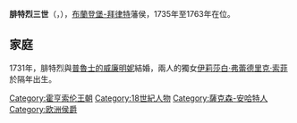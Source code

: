 {{Multiple issues|
{{Expand language|1=en|time=2021-01-13T10:53:38+00:00}}
{{Unreferenced|time=2021-01-13T10:53:38+00:00}}
}}
{{Infobox noble
| name        = 腓特烈三世
| image       = Friedrich von Brandenburg-Bayreuth.jpg
| succession  = 布蘭登堡-拜律特藩侯
| reign       = 1735年 — 1763年
| predecessor = [[格奧爾格·腓特烈·卡爾|格奧爾格·腓特烈·卡爾]]
| successor   = [[腓特烈·克里斯蒂安_(布蘭登堡-拜律特)|腓特烈·克里斯蒂安]]
| birth_date  = {{birth_date|1711|5|10|df=yes}}
| birth_place = {{le|韋佛林根|Weferlingen}}
| death_date  = {{death date and age|1763|2|26|1711|5|10|df=yes}}
| death_place = [[拜罗伊特|拜律特]]
| noble family= [[霍亨索倫王朝|霍亨索倫王朝]]
| father      = 布蘭登堡-拜律特藩侯[[格奧爾格·腓特烈·卡爾|格奧爾格·腓特烈·卡爾]]
| mother      = [[什勒斯維希-霍爾斯坦-森訥堡-貝克的多蘿西亞|什勒斯維希-霍爾斯坦-森訥堡-貝克的多蘿西亞]]
}}
'''腓特烈三世'''（{{lang-de|Friedrich III.}}，{{bd|1711年|5月10日|1763年|2月26日}}），[[布蘭登堡-拜律特|布蘭登堡-拜律特]]藩侯，1735年至1763年在位。

== 家庭 ==
1731年，腓特烈與[[普魯士的威廉明妮_(1709-1758)|普魯士的威廉明妮]]結婚，兩人的獨女[[伊莉莎白·弗蕾德里克·索菲|伊莉莎白·弗蕾德里克·索菲]]於隔年出生。

{{DEFAULTSORT: Friedrich 03}}
[[Category:霍亨索伦王朝|Category:霍亨索伦王朝]]
[[Category:18世紀人物|Category:18世紀人物]]
[[Category:薩克森-安哈特人|Category:薩克森-安哈特人]]
[[Category:欧洲侯爵|Category:欧洲侯爵]]